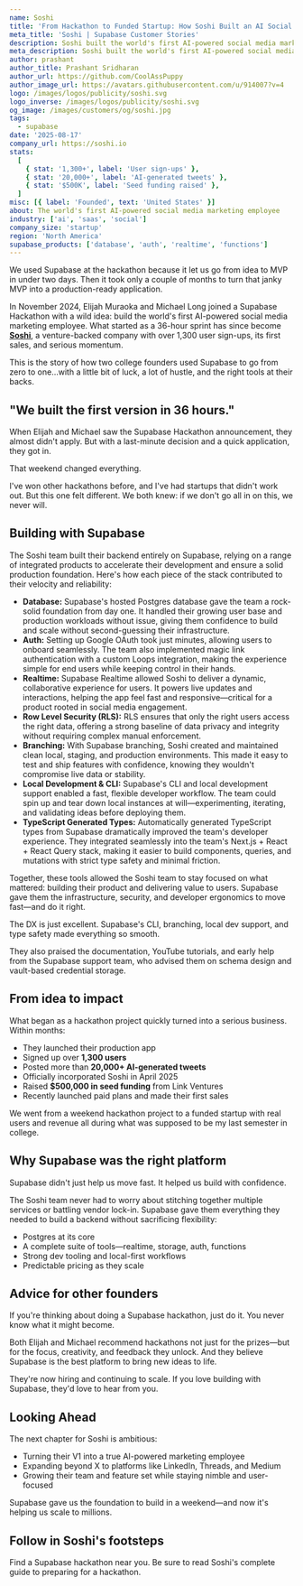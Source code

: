 ```yaml
---
name: Soshi
title: 'From Hackathon to Funded Startup: How Soshi Built an AI Social Media Manager on Supabase'
meta_title: 'Soshi | Supabase Customer Stories'
description: Soshi built the world's first AI-powered social media marketing employee on Supabase, going from hackathon project to funded startup in months.
meta_description: Soshi built the world's first AI-powered social media marketing employee on Supabase, going from hackathon project to funded startup in months.
author: prashant
author_title: Prashant Sridharan
author_url: https://github.com/CoolAssPuppy
author_image_url: https://avatars.githubusercontent.com/u/914007?v=4
logo: /images/logos/publicity/soshi.svg
logo_inverse: /images/logos/publicity/soshi.svg
og_image: /images/customers/og/soshi.jpg
tags:
  - supabase
date: '2025-08-17'
company_url: https://soshi.io
stats:
  [
    { stat: '1,300+', label: 'User sign-ups' },
    { stat: '20,000+', label: 'AI-generated tweets' },
    { stat: '$500K', label: 'Seed funding raised' },
  ]
misc: [{ label: 'Founded', text: 'United States' }]
about: The world's first AI-powered social media marketing employee
industry: ['ai', 'saas', 'social']
company_size: 'startup'
region: 'North America'
supabase_products: ['database', 'auth', 'realtime', 'functions']
---
```


<Quote img="elijah-muraoka-soshi.jpg" caption="Elijah Muraoka, Co-Founder & CEO, Soshi">
  We used Supabase at the hackathon because it let us go from idea to MVP in under two days. Then it
  took only a couple of months to turn that janky MVP into a production-ready application.
</Quote>

In November 2024, Elijah Muraoka and Michael Long joined a Supabase Hackathon with a wild idea: build the world's first AI-powered social media marketing employee. What started as a 36-hour sprint has since become [**Soshi**](https://soshi.io), a venture-backed company with over 1,300 user sign-ups, its first sales, and serious momentum.

This is the story of how two college founders used Supabase to go from zero to one…with a little bit of luck, a lot of hustle, and the right tools at their backs.

## "We built the first version in 36 hours."

When Elijah and Michael saw the Supabase Hackathon announcement, they almost didn't apply. But with a last-minute decision and a quick application, they got in.

That weekend changed everything.

<Quote img="elijah-muraoka-soshi.jpg" caption="Elijah Muraoka, Co-Founder & CEO, Soshi">
  I've won other hackathons before, and I've had startups that didn't work out. But this one felt
  different. We both knew: if we don't go all in on this, we never will.
</Quote>

## Building with Supabase

The Soshi team built their backend entirely on Supabase, relying on a range of integrated products to accelerate their development and ensure a solid production foundation. Here's how each piece of the stack contributed to their velocity and reliability:

- **Database:** Supabase's hosted Postgres database gave the team a rock-solid foundation from day one. It handled their growing user base and production workloads without issue, giving them confidence to build and scale without second-guessing their infrastructure.
- **Auth:** Setting up Google OAuth took just minutes, allowing users to onboard seamlessly. The team also implemented magic link authentication with a custom Loops integration, making the experience simple for end users while keeping control in their hands.
- **Realtime:** Supabase Realtime allowed Soshi to deliver a dynamic, collaborative experience for users. It powers live updates and interactions, helping the app feel fast and responsive—critical for a product rooted in social media engagement.
- **Row Level Security (RLS):** RLS ensures that only the right users access the right data, offering a strong baseline of data privacy and integrity without requiring complex manual enforcement.
- **Branching:** With Supabase branching, Soshi created and maintained clean local, staging, and production environments. This made it easy to test and ship features with confidence, knowing they wouldn't compromise live data or stability.
- **Local Development & CLI:** Supabase's CLI and local development support enabled a fast, flexible developer workflow. The team could spin up and tear down local instances at will—experimenting, iterating, and validating ideas before deploying them.
- **TypeScript Generated Types:** Automatically generated TypeScript types from Supabase dramatically improved the team's developer experience. They integrated seamlessly into the team's Next.js + React + React Query stack, making it easier to build components, queries, and mutations with strict type safety and minimal friction.

Together, these tools allowed the Soshi team to stay focused on what mattered: building their product and delivering value to users. Supabase gave them the infrastructure, security, and developer ergonomics to move fast—and do it right.

<Quote img="michael-long-soshi.jpg" caption="Michael Long, Co-Founder & CTO, Soshi">
  The DX is just excellent. Supabase's CLI, branching, local dev support, and type safety made
  everything so smooth.
</Quote>

They also praised the documentation, YouTube tutorials, and early help from the Supabase support team, who advised them on schema design and vault-based credential storage.

## From idea to impact

What began as a hackathon project quickly turned into a serious business. Within months:

- They launched their production app
- Signed up over **1,300 users**
- Posted more than **20,000+ AI-generated tweets**
- Officially incorporated Soshi in April 2025
- Raised **$500,000 in seed funding** from Link Ventures
- Recently launched paid plans and made their first sales

<Quote img="elijah-muraoka-soshi.jpg" caption="Elijah Muraoka, Co-Founder & CEO, Soshi">
  We went from a weekend hackathon project to a funded startup with real users and revenue all
  during what was supposed to be my last semester in college.
</Quote>

## Why Supabase was the right platform

<Quote img="michael-long-soshi.jpg" caption="Michael Long, Co-Founder & CTO, Soshi">
  Supabase didn't just help us move fast. It helped us build with confidence.
</Quote>

The Soshi team never had to worry about stitching together multiple services or battling vendor lock-in. Supabase gave them everything they needed to build a backend without sacrificing flexibility:

- Postgres at its core
- A complete suite of tools—realtime, storage, auth, functions
- Strong dev tooling and local-first workflows
- Predictable pricing as they scale

## Advice for other founders

<Quote img="elijah-muraoka-soshi.jpg" caption="Elijah Muraoka, Co-Founder & CEO, Soshi">
  If you're thinking about doing a Supabase hackathon, just do it. You never know what it might
  become.
</Quote>

Both Elijah and Michael recommend hackathons not just for the prizes—but for the focus, creativity, and feedback they unlock. And they believe Supabase is the best platform to bring new ideas to life.

They're now hiring and continuing to scale. If you love building with Supabase, they'd love to hear from you.

## Looking Ahead

The next chapter for Soshi is ambitious:

- Turning their V1 into a true AI-powered marketing employee
- Expanding beyond X to platforms like LinkedIn, Threads, and Medium
- Growing their team and feature set while staying nimble and user-focused

<Quote img="elijah-muraoka-soshi.jpg" caption="Elijah Muraoka, Co-Founder & CEO, Soshi">
  Supabase gave us the foundation to build in a weekend—and now it's helping us scale to millions.
</Quote>

## Follow in Soshi's footsteps

Find a Supabase hackathon near you. Be sure to read Soshi's complete guide to preparing for a hackathon.
